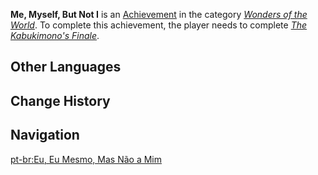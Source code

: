 {{Achievement Infobox
|title        = 
|id           = 84090
|order id     = 5069
|category     = Wonders of the World
|description  = Defeat the [[Everlasting Lord of Arcane Wisdom]] within the memory.
|requirements = Complete ''[[The Kabukimono's Finale]]''.
|primogems    = 5
|tracking     = 
|quest        = Inversion of Genesis
|type         = Quest
|hidden       = 1
}}
'''Me, Myself, But Not I''' is an [[Achievement]] in the category ''[[Wonders of the World]]''. To complete this achievement, the player needs to complete ''[[The Kabukimono's Finale]]''.
<!--
==Gameplay Notes==
* 

==Trivia==
* 

==Gallery==
{{Preview
|size=300px
|file=
|caption=
}}

==Video Guides==
{{EVT
|video1   = 
|caption1 = 
}}
-->
==Other Languages==
{{Other Languages
|en      = Me, Myself, But Not I
|zhs     = 如我是我非我相
|zhs_rm  = Rú Wǒ Shì Wǒ Fēi Wǒxiàng
|zht     = 如我是我非我相
|zht_rm  = Rú Wǒ Shì Wǒ Fēi Wǒxiàng
|zh_tl   = 
|ja      = 如我即我非我相
|ja_rm   = Nyo Ga Soku Ga Hi Gasou{{Assumed}}
|ja_tl   = Like Me, Namely Me, Not Myself{{Sino|ja}}
|ko      = 나는 나이자 내가 아니다
|ko_rm   = Naneun Naija Naega Anida
|ko_tl   = I am I, But Not I
|es      = Anatman
|es_tl   = {{w|Anātman (Hinduism)|Anātman}}
|fr      = Moi, moi-même, mais pas moi
|fr_tl   = Me, Myself, But Not I
|ru      = Я, но не я
|ru_tl   = I, But Not I
|th      = ข้า ตัวข้า หาใช่ข้าไม่
|th_rm   = 
|th_tl   = 
|vi      = Là Ta, Nhưng Không Phải Ta
|vi_tl   = 
|de      = Ich, wie ich und doch nicht ich
|de_tl   = I, Like I, But Not Quite I
|id      = Aku, Tapi Bukan Diriku
|id_tl   = Me, But Not Myself
|pt      = Eu, Eu Mesmo, Mas Não a Mim
|pt_tl   = Me, Myself, But Not Me
|tr      = Ben ve Nefsim, Benliğim Değildir
|tr_tl   = 
|it      = Sono o non sono io?
|it_tl   = Am I or Am I Not Me?
}}

==Change History==
{{Change History|3.3}}
<!--
==References==
{{Reflist}}
-->
==Navigation==
{{Achievement Navbox}}

[[pt-br:Eu, Eu Mesmo, Mas Não a Mim]]
